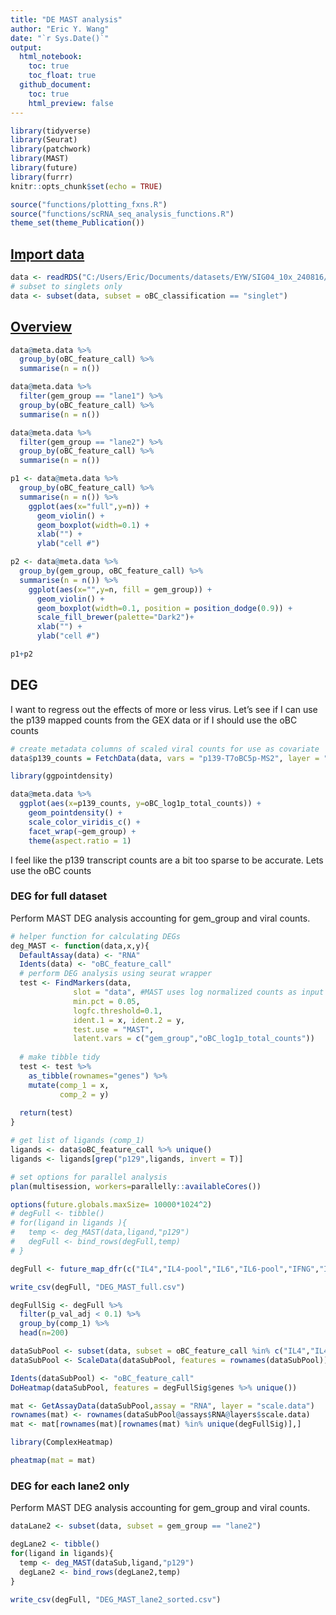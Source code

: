 ```yaml
---
title: "DE MAST analysis"
author: "Eric Y. Wang"
date: "`r Sys.Date()`"
output:
  html_notebook:
    toc: true
    toc_float: true
  github_document:
    toc: true
    html_preview: false
---
```


```r
library(tidyverse)
library(Seurat)
library(patchwork)
library(MAST)
library(future)
library(furrr)
knitr::opts_chunk$set(echo = TRUE)
```

```r
source("functions/plotting_fxns.R")
source("functions/scRNA_seq_analysis_functions.R")
theme_set(theme_Publication())
```

## [Import data]{.underline}

```r
data <- readRDS("C:/Users/Eric/Documents/datasets/EYW/SIG04_10x_240816/seurat_outs/SIG04_postQC_seurat_all.rds")
# subset to singlets only
data <- subset(data, subset = oBC_classification == "singlet")
```


## [Overview]{.underline}

```r
data@meta.data %>%
  group_by(oBC_feature_call) %>%
  summarise(n = n()) 

data@meta.data %>%
  filter(gem_group == "lane1") %>%
  group_by(oBC_feature_call) %>%
  summarise(n = n()) 

data@meta.data %>%
  filter(gem_group == "lane2") %>%
  group_by(oBC_feature_call) %>%
  summarise(n = n()) 
```


```r
p1 <- data@meta.data %>%
  group_by(oBC_feature_call) %>%
  summarise(n = n()) %>%
    ggplot(aes(x="full",y=n)) +
      geom_violin() +
      geom_boxplot(width=0.1) +
      xlab("") +
      ylab("cell #")

p2 <- data@meta.data %>%
  group_by(gem_group, oBC_feature_call) %>%
  summarise(n = n()) %>%
    ggplot(aes(x="",y=n, fill = gem_group)) +
      geom_violin() +
      geom_boxplot(width=0.1, position = position_dodge(0.9)) +
      scale_fill_brewer(palette="Dark2")+
      xlab("") +
      ylab("cell #")

p1+p2
```


## DEG 

I want to regress out the effects of more or less virus. Let's see if I can use the p139 mapped counts from the GEX data or if I should use the oBC counts

```r
# create metadata columns of scaled viral counts for use as covariate
data$p139_counts = FetchData(data, vars = "p139-T7oBC5p-MS2", layer = "scale.data")
```

```r
library(ggpointdensity)

data@meta.data %>%
  ggplot(aes(x=p139_counts, y=oBC_log1p_total_counts)) +
    geom_pointdensity() +
    scale_color_viridis_c() +
    facet_wrap(~gem_group) +
    theme(aspect.ratio = 1)
```

I feel like the p139 transcript counts are a bit too sparse to be accurate. Lets use the oBC counts

### DEG for full dataset

Perform MAST DEG analysis accounting for gem_group and viral counts.
```r
# helper function for calculating DEGs
deg_MAST <- function(data,x,y){
  DefaultAssay(data) <- "RNA"
  Idents(data) <- "oBC_feature_call"
  # perform DEG analysis using seurat wrapper
  test <- FindMarkers(data,
              slot = "data", #MAST uses log normalized counts as input
              min.pct = 0.05,
              logfc.threshold=0.1,
              ident.1 = x, ident.2 = y,
              test.use = "MAST",
              latent.vars = c("gem_group","oBC_log1p_total_counts"))
  
  # make tibble tidy
  test <- test %>%
    as_tibble(rownames="genes") %>%
    mutate(comp_1 = x,
           comp_2 = y)
  
  return(test)
}

# get list of ligands (comp_1)
ligands <- data$oBC_feature_call %>% unique()
ligands <- ligands[grep("p129",ligands, invert = T)]
```

```r
# set options for parallel analysis
plan(multisession, workers=parallelly::availableCores())
```


```r
options(future.globals.maxSize= 10000*1024^2)
# degFull <- tibble()
# for(ligand in ligands ){
#   temp <- deg_MAST(data,ligand,"p129")
#   degFull <- bind_rows(degFull,temp)
# }

degFull <- future_map_dfr(c("IL4","IL4-pool","IL6","IL6-pool","IFNG","IFNG-pool","IL12","IL12-pool","IFNA","IFNA-pool"), ~ deg_MAST(data, .x, "p129"), seed=T)
```

```r
write_csv(degFull, "DEG_MAST_full.csv")
```

```r
degFullSig <- degFull %>%
  filter(p_val_adj < 0.1) %>%
  group_by(comp_1) %>%
  head(n=200)
```

```r
dataSubPool <- subset(data, subset = oBC_feature_call %in% c("IL4","IL4-pool","IL6","IL6-pool","IFNG","IFNG-pool","IL12","IL12-pool","IFNA","IFNA-pool"))
dataSubPool <- ScaleData(dataSubPool, features = rownames(dataSubPool))


```

```r
Idents(dataSubPool) <- "oBC_feature_call"
DoHeatmap(dataSubPool, features = degFullSig$genes %>% unique())
```
```r
mat <- GetAssayData(dataSubPool,assay = "RNA", layer = "scale.data")
rownames(mat) <- rownames(dataSubPool@assays$RNA@layers$scale.data)
mat <- mat[rownames(mat)[rownames(mat) %in% unique(degFullSig)],]
```

```r
library(ComplexHeatmap)

pheatmap(mat = mat)
```


### DEG for each lane2 only

Perform MAST DEG analysis accounting for gem_group and viral counts.
```r
dataLane2 <- subset(data, subset = gem_group == "lane2")

degLane2 <- tibble()
for(ligand in ligands){
  temp <- deg_MAST(dataSub,ligand,"p129")
  degLane2 <- bind_rows(degLane2,temp)
}
```

```r
write_csv(degFull, "DEG_MAST_lane2_sorted.csv")
```
























